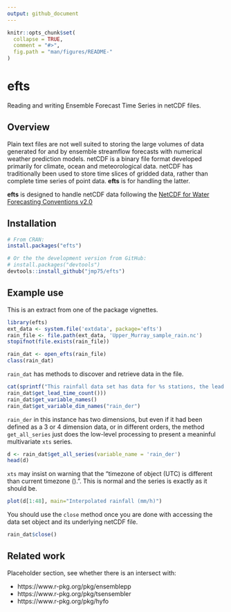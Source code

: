 ```yaml
---
output: github_document
---
```


<!-- README.md is generated from README.Rmd. Please edit that file -->

```r
knitr::opts_chunk$set(
  collapse = TRUE,
  comment = "#>",
  fig.path = "man/figures/README-"
)
```

<!--  # efts <img src="man/figures/logo.png" align="right" /> -->
# efts 

Reading and writing Ensemble Forecast Time Series in netCDF files.
<!-- [![Build Status](https://travis-ci.org/efts/efts.svg?branch=master)](https://travis-ci.org/efts/efts) -->

## Overview

Plain text files are not well suited to storing the large volumes of data generated for and by ensemble streamflow forecasts with numerical weather prediction models. netCDF is a binary file format developed primarily for climate, ocean and meteorological data. netCDF has traditionally been used to store time slices of gridded data, rather than complete time series of point data. **efts** is for handling the latter. 

**efts** is designed to handle netCDF data following the [NetCDF for Water Forecasting Conventions v2.0](https://github.com/jmp75/efts/blob/master/docs/netcdf_for_water_forecasting.md)

## Installation

```r
# From CRAN:
install.packages("efts")

# Or the the development version from GitHub:
# install.packages("devtools")
devtools::install_github("jmp75/efts")
```

## Example use

This is an extract from one of the package vignettes.

```r
library(efts)
ext_data <- system.file('extdata', package='efts')
rain_file <- file.path(ext_data, 'Upper_Murray_sample_rain.nc')
stopifnot(file.exists(rain_file))

rain_dat <- open_efts(rain_file)
class(rain_dat)
```

`rain_dat` has methods to discover and retrieve data in the file. 

```r
cat(sprintf("This rainfall data set has data for %s stations, the lead time dimension is '%s' because this is not forecast data\n", rain_dat$get_station_count(),
rain_dat$get_lead_time_count()))
rain_dat$get_variable_names()
rain_dat$get_variable_dim_names("rain_der")
```

`rain_der` in this instance has two dimensions, but even if it had been defined as a 3 or 4 dimension data, or in different orders, the method `get_all_series` just does the low-level processing to present a meaninful multivariate `xts` series.

```r
d <- rain_dat$get_all_series(variable_name = 'rain_der')
head(d)
```

`xts` may insist on warning that the "timezone of object (UTC) is different than current timezone ().". This is normal and the series is exactly as it should be.

```r
plot(d[1:48], main="Interpolated rainfall (mm/h)")
```

You should use the `close` method once you are done with accessing the data set object and its underlying netCDF file.

```r
rain_dat$close()
```

## Related work

Placeholder section, see whether there is an intersect with:

* https://www.r-pkg.org/pkg/ensemblepp
* https://www.r-pkg.org/pkg/tsensembler
* https://www.r-pkg.org/pkg/hyfo

